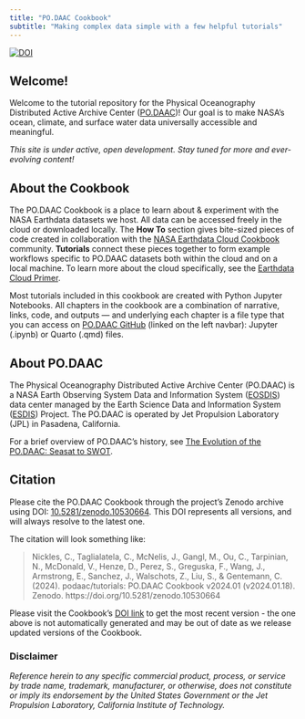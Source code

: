 ```yaml
---
title: "PO.DAAC Cookbook"
subtitle: "Making complex data simple with a few helpful tutorials"
---
```

<a href="https://doi.org/10.5281/zenodo.10530664"><img src="https://zenodo.org/badge/DOI/10.5281/zenodo.10530664.svg" alt="DOI"></a>

## Welcome! {#welcome}

Welcome to the tutorial repository for the Physical Oceanography Distributed Active Archive Center ([PO.DAAC](https://podaac.jpl.nasa.gov/))! Our goal is to make NASA’s ocean, climate, and surface water data universally accessible and meaningful.

*This site is under active, open development. Stay tuned for more and ever-evolving content!*


## About the Cookbook

The PO.DAAC Cookbook is a place to learn about & experiment with the NASA Earthdata datasets we host. All data can be accessed freely in the cloud or downloaded locally. The **How To** section gives bite-sized pieces of code created in collaboration with the [NASA Earthdata Cloud Cookbook](https://nasa-openscapes.github.io/earthdata-cloud-cookbook/) community. **Tutorials** connect these pieces together to form example workflows specific to PO.DAAC datasets both within the cloud and on a local machine. To learn more about the cloud specifically, see the [Earthdata Cloud Primer](https://www.earthdata.nasa.gov/learn/webinars-and-tutorials/cloud-primer-amazon-web-services).

Most tutorials included in this cookbook are created with Python Jupyter Notebooks. All chapters in the cookbook are a combination of narrative, links, code, and outputs — and underlying each chapter is a file type that you can access on [PO.DAAC GitHub](https://github.com/podaac/tutorials) (linked on the left navbar): Jupyter (.ipynb) or Quarto (.qmd) files.

## About PO.DAAC

The Physical Oceanography Distributed Active Archive Center (PO.DAAC) is a NASA Earth Observing System Data and Information System ([EOSDIS](https://www.earthdata.nasa.gov/eosdis)) data center managed by the Earth Science Data and Information System ([ESDIS](https://www.earthdata.nasa.gov/esds)) Project. The PO.DAAC is operated by Jet Propulsion Laboratory (JPL) in Pasadena, California.

For a brief overview of PO.DAAC's history, see [The Evolution of the PO.DAAC: Seasat to SWOT](https://www.sciencedirect.com/science/article/pii/S0273117719308385?via%3Dihub).

## Citation

Please cite the PO.DAAC Cookbook through the project’s Zenodo archive using DOI: [10.5281/zenodo.10530664](https://doi.org/10.5281/zenodo.10530664). This DOI represents all versions, and will always resolve to the latest one.

The citation will look something like:

> Nickles, C., Taglialatela, C., McNelis, J., Gangl, M., Ou, C., Tarpinian, N., McDonald, V., Henze, D., Perez, S., Greguska, F., Wang, J., Armstrong, E., Sanchez, J., Walschots, Z., Liu, S., & Gentemann, C. (2024). podaac/tutorials: PO.DAAC Cookbook v2024.01 (v2024.01.18). Zenodo. https://doi.org/10.5281/zenodo.10530664

Please visit the Cookbook's [DOI link](https://doi.org/10.5281/zenodo.10530664) to get the most recent version - the one above is not automatically generated and may be out of date as we release updated versions of the Cookbook. 

### Disclaimer

*Reference herein to any specific commercial product, process, or service by trade name, trademark, manufacturer, or otherwise, does not constitute or imply its endorsement by the United States Government or the Jet Propulsion Laboratory, California Institute of Technology.*